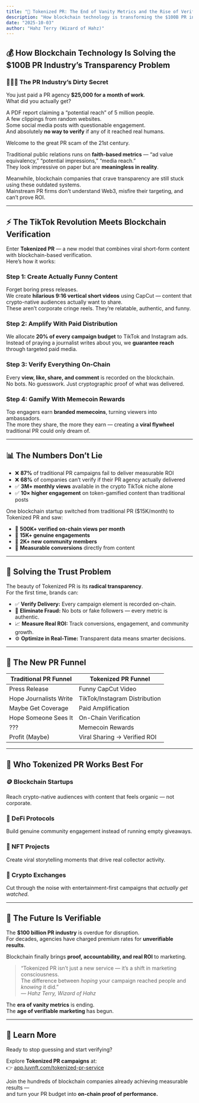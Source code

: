```yaml
---
title: "💎 Tokenized PR: The End of Vanity Metrics and the Rise of Verifiable Viral Campaigns"
description: "How blockchain technology is transforming the $100B PR industry by replacing vanity metrics with verifiable, on-chain engagement data."
date: "2025-10-03"
author: "Hahz Terry (Wizard of Hahz)"
---
```


## 💰 How Blockchain Technology Is Solving the $100B PR Industry’s Transparency Problem

### 🕵🏽‍♂️ The PR Industry’s Dirty Secret

You just paid a PR agency **$25,000 for a month of work**.  
What did you actually get?

A PDF report claiming a “potential reach” of 5 million people.  
A few clippings from random websites.  
Some social media posts with questionable engagement.  
And absolutely **no way to verify** if any of it reached real humans.

Welcome to the great PR scam of the 21st century.

Traditional public relations runs on **faith-based metrics** — “ad value equivalency,” “potential impressions,” “media reach.”  
They look impressive on paper but are **meaningless in reality**.

Meanwhile, blockchain companies that crave transparency are still stuck using these outdated systems.  
Mainstream PR firms don’t understand Web3, misfire their targeting, and can’t prove ROI.

---

## ⚡ The TikTok Revolution Meets Blockchain Verification

Enter **Tokenized PR** — a new model that combines viral short-form content with blockchain-based verification.  
Here’s how it works:

### Step 1: Create Actually Funny Content  
Forget boring press releases.  
We create **hilarious 9:16 vertical short videos** using CapCut — content that crypto-native audiences actually want to share.  
These aren’t corporate cringe reels. They’re relatable, authentic, and funny.

### Step 2: Amplify With Paid Distribution  
We allocate **20% of every campaign budget** to TikTok and Instagram ads.  
Instead of praying a journalist writes about you, we **guarantee reach** through targeted paid media.

### Step 3: Verify Everything On-Chain  
Every **view, like, share, and comment** is recorded on the blockchain.  
No bots. No guesswork. Just cryptographic proof of what was delivered.

### Step 4: Gamify With Memecoin Rewards  
Top engagers earn **branded memecoins**, turning viewers into ambassadors.  
The more they share, the more they earn — creating a **viral flywheel** traditional PR could only dream of.

---

## 📊 The Numbers Don’t Lie

- ❌ **87%** of traditional PR campaigns fail to deliver measurable ROI  
- ❌ **68%** of companies can’t verify if their PR agency actually delivered  
- ✅ **3M+ monthly views** available in the crypto TikTok niche alone  
- ✅ **10× higher engagement** on token-gamified content than traditional posts  

One blockchain startup switched from traditional PR ($15K/month) to Tokenized PR and saw:

- 🔹 **500K+ verified on-chain views per month**  
- 🔹 **15K+ genuine engagements**  
- 🔹 **2K+ new community members**  
- 🔹 **Measurable conversions** directly from content  

---

## 🔐 Solving the Trust Problem

The beauty of Tokenized PR is its **radical transparency**.  
For the first time, brands can:

- ✅ **Verify Delivery:** Every campaign element is recorded on-chain.  
- 🚫 **Eliminate Fraud:** No bots or fake followers — every metric is authentic.  
- 📈 **Measure Real ROI:** Track conversions, engagement, and community growth.  
- ⚙️ **Optimize in Real-Time:** Transparent data means smarter decisions.  

---

## 🧩 The New PR Funnel

| Traditional PR Funnel | Tokenized PR Funnel |
|------------------------|---------------------|
| Press Release | Funny CapCut Video |
| Hope Journalists Write | TikTok/Instagram Distribution |
| Maybe Get Coverage | Paid Amplification |
| Hope Someone Sees It | On-Chain Verification |
| ??? | Memecoin Rewards |
| Profit (Maybe) | Viral Sharing → Verified ROI |

---

## 💼 Who Tokenized PR Works Best For

### 🪙 Blockchain Startups  
Reach crypto-native audiences with content that feels organic — not corporate.

### 🧠 DeFi Protocols  
Build genuine community engagement instead of running empty giveaways.

### 🎨 NFT Projects  
Create viral storytelling moments that drive real collector activity.

### 🏦 Crypto Exchanges  
Cut through the noise with entertainment-first campaigns that *actually get watched.*

---

## 🚀 The Future Is Verifiable

The **$100 billion PR industry** is overdue for disruption.  
For decades, agencies have charged premium rates for **unverifiable results**.  

Blockchain finally brings **proof, accountability, and real ROI** to marketing.

> “Tokenized PR isn’t just a new service — it’s a shift in marketing consciousness.  
> The difference between *hoping* your campaign reached people and *knowing* it did.”  
> — *Hahz Terry, Wizard of Hahz*

The **era of vanity metrics** is ending.  
The **age of verifiable marketing** has begun.

---

## 🔗 Learn More

Ready to stop guessing and start verifying?

Explore **Tokenized PR campaigns** at:  
👉 [app.luvnft.com/tokenized-pr-service](https://app.luvnft.com/tokenized-pr-service/)  

Join the hundreds of blockchain companies already achieving measurable results —  
and turn your PR budget into **on-chain proof of performance.**
